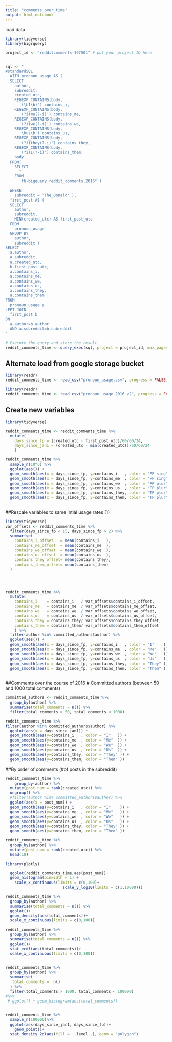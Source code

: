 ```yaml
---
title: "comments_over_time"
output: html_notebook
---
```



load data
```r
library(tidyverse)
library(bigrquery)

project_id <- "redditcomments-197501" # put your project ID here


sql <- "
#standardSQL
  WITH pronoun_usage AS (
  SELECT
    author,
    subreddit,
    created_utc,
    REGEXP_CONTAINS(body,
      '(\bI\b)') contains_i,
    REGEXP_CONTAINS(body,
      '(?i)me(?-i)') contains_me,
    REGEXP_CONTAINS(body,
      '(?i)we(?-i)') contains_we,
    REGEXP_CONTAINS(body,
      '\bus\b') contains_us,
    REGEXP_CONTAINS(body,
      '(?i)they(?-i)') contains_they,
    REGEXP_CONTAINS(body,
      '(?i)I(?-i)') contains_them,
    body
  FROM(
    SELECT
      *
    FROM
      `fh-bigquery.reddit_comments.2016*`)
    
  WHERE
    subreddit = 'The_Donald' ),
  first_post AS (
  SELECT
    author,
    subreddit,
    MIN(created_utc) AS first_post_utc
  FROM
    pronoun_usage
  GROUP BY
    author,
    subreddit )
SELECT
  a.author,
  a.subreddit,
  a.created_utc,
  b.first_post_utc,
  a.contains_i,
  a.contains_me,
  a.contains_we,
  a.contains_us,
  a.contains_they,
  a.contains_them
FROM
  pronoun_usage a
LEFT JOIN
  first_post b
ON
  a.author=b.author
  AND a.subreddit=b.subreddit
"

# Execute the query and store the result
reddit_comments_time <- query_exec(sql, project = project_id, max_pages = Inf, use_legacy_sql = FALSE)
```

## Alternate load from google storage bucket

```r
library(readr)
reddit_comments_time <- read_csv("pronoun_usage.csv", progress = FALSE)
```

```r
library(readr)
reddit_comments_time <- read_csv("pronoun_usage_2016_v2", progress = FALSE)
```

## Create new variables

```r
library(tidyverse)

reddit_comments_time <- reddit_comments_time %>%
  mutate(
    days_since_fp = (created_utc - first_post_utc)/60/60/24,
    days_since_jan1 = (created_utc - min(created_utc))/60/60/24
    )
```



```r
reddit_comments_time %>%
  sample_n(10^6) %>%
  ggplot(aes()) +
  geom_smooth(aes(x = days_since_fp, y=contains_i   , color = "FP sing" )) +
  geom_smooth(aes(x = days_since_fp, y=contains_me  , color = "FP sing" )) +
  geom_smooth(aes(x = days_since_fp, y=contains_we  , color = "FP plur" )) +
  geom_smooth(aes(x = days_since_fp, y=contains_us  , color = "FP plur" )) +
  geom_smooth(aes(x = days_since_fp, y=contains_they, color = "TP plur" )) +
  geom_smooth(aes(x = days_since_fp, y=contains_them, color = "TP plur" )) 
  

```

##Rescale variables to same intial usage rates (1)

```r
library(tidyverse)
var_offsets <- reddit_comments_time %>%
  filter(days_since_fp < 15, days_since_fp > 2) %>%
  summarise(
    contains_i_offset   = mean(contains_i   ),
    contains_me_offset  = mean(contains_me  ),
    contains_we_offset  = mean(contains_we  ),
    contains_us_offset  = mean(contains_us  ),
    contains_they_offset= mean(contains_they),
    contains_them_offset= mean(contains_them)
  )




reddit_comments_time %>%
  mutate(
    contains_i    = contains_i   / var_offsets$contains_i_offset,
    contains_me   = contains_me  / var_offsets$contains_me_offset,
    contains_we   = contains_we  / var_offsets$contains_we_offset,
    contains_us   = contains_us  / var_offsets$contains_us_offset,
    contains_they = contains_they/ var_offsets$contains_they_offset,
    contains_them = contains_them/ var_offsets$contains_them_offset 
    ) %>%
  filter(author %in% committed_authors$author) %>%
  ggplot(aes()) +
  geom_smooth(aes(x = days_since_fp, y=contains_i   , color = "I"    )) +
  geom_smooth(aes(x = days_since_fp, y=contains_me  , color = "Me"   )) +
  geom_smooth(aes(x = days_since_fp, y=contains_we  , color = "We"   )) +
  geom_smooth(aes(x = days_since_fp, y=contains_us  , color = "Us"   )) +
  geom_smooth(aes(x = days_since_fp, y=contains_they, color = "They" )) +
  geom_smooth(aes(x = days_since_fp, y=contains_them, color = "Them" )) 
  

```

##Comments over the course of 2016
# Committed authors (between 50 and 1000 total comments)
```r
committed_authors <- reddit_comments_time %>%
  group_by(author) %>%
  summarise(total_comments = n()) %>%
  filter(total_comments > 50, total_comments < 1000)

reddit_comments_time %>%
filter(author %in% committed_authors$author) %>%
  ggplot(aes(x = days_since_jan1)) +
  geom_smooth(aes(y=contains_i   , color = "I"   )) +
  geom_smooth(aes(y=contains_me  , color = "Me"  )) +
  geom_smooth(aes(y=contains_we  , color = "We"  )) +
  geom_smooth(aes(y=contains_us  , color = "Us"  )) +
  geom_smooth(aes(y=contains_they, color = "They" )) +
  geom_smooth(aes(y=contains_them, color = "Them" )) 
```



##By order of comments (#of posts in the subreddit)


```r
reddit_comments_time %>%
    group_by(author) %>%
  mutate(post_num = rank(created_utc)) %>%
  ungroup() %>%
  #filter(author %in% committed_authors$author) %>%
  ggplot(aes(x = post_num)) +
  geom_smooth(aes(y=contains_i   , color = "I"    )) +
  geom_smooth(aes(y=contains_me  , color = "Me"   )) +
  geom_smooth(aes(y=contains_we  , color = "We"   )) +
  geom_smooth(aes(y=contains_us  , color = "Us"   )) +
  geom_smooth(aes(y=contains_they, color = "They" )) +
  geom_smooth(aes(y=contains_them, color = "Them" )) 
```

```r
reddit_comments_time %>%
  group_by(author) %>%
  mutate(post_num = rank(created_utc)) %>%
  head(10)
```


```r
library(plotly)

  ggplot(reddit_comments_time,aes(post_num))+
  geom_histogram(binwidth = 1) + 
    scale_x_continuous(limits = c(0,100)+
                         scale_y_log10(limits = c(1,10000)))

```


```r
reddit_comments_time %>%
  group_by(author) %>%
  summarise(total_comments = n()) %>%
  ggplot()+
  geom_density(aes(total_comments))+
  scale_x_continuous(limits = c(0,100))

reddit_comments_time %>%
  group_by(author) %>%
  summarise(total_comments = n()) %>%
  ggplot()+
  stat_ecdf(aes(total_comments))+
  scale_x_continuous(limits = c(0,100))
  
```



```r
reddit_comments_time %>%
  group_by(author) %>%
  summarise(
   total_comments =  n()
  ) %>%
  filter(total_comments > 1000, total_comments < 100000) 
#%>%
 # ggplot() + geom_histogram(aes(total_comments))
  
```


```r
reddit_comments_time %>%
  sample_n(100000)%>%
  ggplot(aes(days_since_jan1, days_since_fp))+
    geom_point()+
  stat_density_2d(aes(fill = ..level..), geom = "polygon")
```

